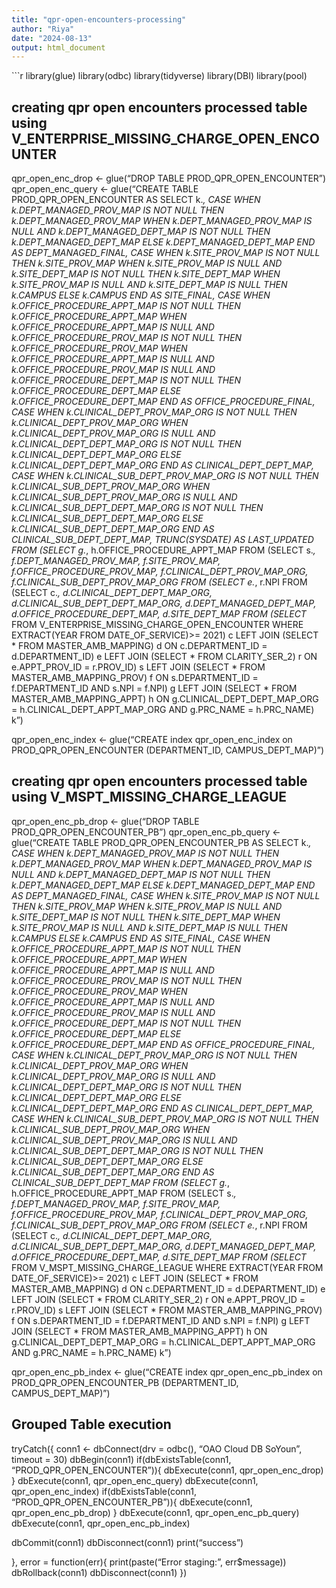 ```yaml
---
title: "qpr-open-encounters-processing"
author: "Riya"
date: "2024-08-13"
output: html_document
---
```


```r

library(glue)
library(odbc)
library(tidyverse)
library(DBI)
library(pool)


## creating qpr open encounters processed table using V_ENTERPRISE_MISSING_CHARGE_OPEN_ENCOUNTER

qpr_open_enc_drop <- glue("DROP TABLE PROD_QPR_OPEN_ENCOUNTER")
qpr_open_enc_query <- glue("CREATE TABLE PROD_QPR_OPEN_ENCOUNTER AS
                             SELECT k.*,
                             CASE WHEN k.DEPT_MANAGED_PROV_MAP IS NOT NULL THEN k.DEPT_MANAGED_PROV_MAP
                                  WHEN k.DEPT_MANAGED_PROV_MAP IS NULL AND k.DEPT_MANAGED_DEPT_MAP IS NOT NULL THEN k.DEPT_MANAGED_DEPT_MAP
                                  ELSE k.DEPT_MANAGED_DEPT_MAP 
                             END AS DEPT_MANAGED_FINAL,
                             CASE WHEN k.SITE_PROV_MAP IS NOT NULL THEN k.SITE_PROV_MAP
                                  WHEN k.SITE_PROV_MAP IS NULL AND k.SITE_DEPT_MAP IS NOT NULL THEN k.SITE_DEPT_MAP
                                  WHEN k.SITE_PROV_MAP IS NULL AND k.SITE_DEPT_MAP IS NULL THEN k.CAMPUS
                                  ELSE k.CAMPUS
                             END AS SITE_FINAL,
                             CASE WHEN k.OFFICE_PROCEDURE_APPT_MAP IS NOT NULL THEN k.OFFICE_PROCEDURE_APPT_MAP
                                  WHEN k.OFFICE_PROCEDURE_APPT_MAP IS NULL AND k.OFFICE_PROCEDURE_PROV_MAP IS NOT NULL THEN k.OFFICE_PROCEDURE_PROV_MAP
                                  WHEN k.OFFICE_PROCEDURE_APPT_MAP IS NULL AND k.OFFICE_PROCEDURE_PROV_MAP IS NULL AND k.OFFICE_PROCEDURE_DEPT_MAP IS NOT NULL 
                                  THEN k.OFFICE_PROCEDURE_DEPT_MAP
                                  ELSE k.OFFICE_PROCEDURE_DEPT_MAP
                             END AS OFFICE_PROCEDURE_FINAL,
                             CASE WHEN k.CLINICAL_DEPT_PROV_MAP_ORG IS NOT NULL THEN k.CLINICAL_DEPT_PROV_MAP_ORG
                                  WHEN k.CLINICAL_DEPT_PROV_MAP_ORG IS NULL AND k.CLINICAL_DEPT_DEPT_MAP_ORG IS NOT NULL THEN k.CLINICAL_DEPT_DEPT_MAP_ORG
                                  ELSE k.CLINICAL_DEPT_DEPT_MAP_ORG
                             END AS CLINICAL_DEPT_DEPT_MAP,
                             CASE WHEN k.CLINICAL_SUB_DEPT_PROV_MAP_ORG IS NOT NULL THEN k.CLINICAL_SUB_DEPT_PROV_MAP_ORG 
                                  WHEN k.CLINICAL_SUB_DEPT_PROV_MAP_ORG IS NULL AND k.CLINICAL_SUB_DEPT_DEPT_MAP_ORG IS NOT NULL THEN k.CLINICAL_SUB_DEPT_DEPT_MAP_ORG
                                  ELSE k.CLINICAL_SUB_DEPT_DEPT_MAP_ORG
                             END AS CLINICAL_SUB_DEPT_DEPT_MAP,
                             TRUNC(SYSDATE) AS LAST_UPDATED
                             FROM
                             (SELECT g.*, h.OFFICE_PROCEDURE_APPT_MAP
                             FROM
                             (SELECT s.*, f.DEPT_MANAGED_PROV_MAP, f.SITE_PROV_MAP, f.OFFICE_PROCEDURE_PROV_MAP, f.CLINICAL_DEPT_PROV_MAP_ORG, f.CLINICAL_SUB_DEPT_PROV_MAP_ORG
                             FROM
                             (SELECT e.*, r.NPI
                             FROM
                             (SELECT c.*, d.CLINICAL_DEPT_DEPT_MAP_ORG,
                             d.CLINICAL_SUB_DEPT_DEPT_MAP_ORG, d.DEPT_MANAGED_DEPT_MAP, d.OFFICE_PROCEDURE_DEPT_MAP,
                             d.SITE_DEPT_MAP
                             FROM
                             (SELECT * FROM V_ENTERPRISE_MISSING_CHARGE_OPEN_ENCOUNTER
                             WHERE EXTRACT(YEAR FROM DATE_OF_SERVICE)>= 2021) c
                             LEFT JOIN
                             (SELECT * FROM MASTER_AMB_MAPPING) d
                             ON c.DEPARTMENT_ID = d.DEPARTMENT_ID) e
                             LEFT JOIN 
                             (SELECT * FROM CLARITY_SER_2) r
                             ON e.APPT_PROV_ID = r.PROV_ID) s
                             LEFT JOIN
                             (SELECT * FROM MASTER_AMB_MAPPING_PROV) f
                             ON s.DEPARTMENT_ID = f.DEPARTMENT_ID AND s.NPI = f.NPI) g
                             LEFT JOIN
                             (SELECT * FROM MASTER_AMB_MAPPING_APPT) h
                             ON g.CLINICAL_DEPT_DEPT_MAP_ORG = h.CLINICAL_DEPT_APPT_MAP_ORG AND g.PRC_NAME = h.PRC_NAME) k
                             ")

qpr_open_enc_index <- glue("CREATE index qpr_open_enc_index on PROD_QPR_OPEN_ENCOUNTER (DEPARTMENT_ID, CAMPUS_DEPT_MAP)")


## creating qpr open encounters processed table using V_MSPT_MISSING_CHARGE_LEAGUE

qpr_open_enc_pb_drop <- glue("DROP TABLE PROD_QPR_OPEN_ENCOUNTER_PB")
qpr_open_enc_pb_query <- glue("CREATE TABLE PROD_QPR_OPEN_ENCOUNTER_PB AS
                             SELECT k.*,
                             CASE WHEN k.DEPT_MANAGED_PROV_MAP IS NOT NULL THEN k.DEPT_MANAGED_PROV_MAP
                                  WHEN k.DEPT_MANAGED_PROV_MAP IS NULL AND k.DEPT_MANAGED_DEPT_MAP IS NOT NULL THEN k.DEPT_MANAGED_DEPT_MAP
                                  ELSE k.DEPT_MANAGED_DEPT_MAP 
                             END AS DEPT_MANAGED_FINAL,
                             CASE WHEN k.SITE_PROV_MAP IS NOT NULL THEN k.SITE_PROV_MAP
                                  WHEN k.SITE_PROV_MAP IS NULL AND k.SITE_DEPT_MAP IS NOT NULL THEN k.SITE_DEPT_MAP
                                  WHEN k.SITE_PROV_MAP IS NULL AND k.SITE_DEPT_MAP IS NULL THEN k.CAMPUS
                                  ELSE k.CAMPUS
                             END AS SITE_FINAL,
                             CASE WHEN k.OFFICE_PROCEDURE_APPT_MAP IS NOT NULL THEN k.OFFICE_PROCEDURE_APPT_MAP
                                  WHEN k.OFFICE_PROCEDURE_APPT_MAP IS NULL AND k.OFFICE_PROCEDURE_PROV_MAP IS NOT NULL THEN k.OFFICE_PROCEDURE_PROV_MAP
                                  WHEN k.OFFICE_PROCEDURE_APPT_MAP IS NULL AND k.OFFICE_PROCEDURE_PROV_MAP IS NULL AND k.OFFICE_PROCEDURE_DEPT_MAP IS NOT NULL 
                                  THEN k.OFFICE_PROCEDURE_DEPT_MAP
                                  ELSE k.OFFICE_PROCEDURE_DEPT_MAP
                             END AS OFFICE_PROCEDURE_FINAL,
                             CASE WHEN k.CLINICAL_DEPT_PROV_MAP_ORG IS NOT NULL THEN k.CLINICAL_DEPT_PROV_MAP_ORG
                                  WHEN k.CLINICAL_DEPT_PROV_MAP_ORG IS NULL AND k.CLINICAL_DEPT_DEPT_MAP_ORG IS NOT NULL THEN k.CLINICAL_DEPT_DEPT_MAP_ORG
                                  ELSE k.CLINICAL_DEPT_DEPT_MAP_ORG
                             END AS CLINICAL_DEPT_DEPT_MAP,
                             CASE WHEN k.CLINICAL_SUB_DEPT_PROV_MAP_ORG IS NOT NULL THEN k.CLINICAL_SUB_DEPT_PROV_MAP_ORG 
                                  WHEN k.CLINICAL_SUB_DEPT_PROV_MAP_ORG IS NULL AND k.CLINICAL_SUB_DEPT_DEPT_MAP_ORG IS NOT NULL THEN k.CLINICAL_SUB_DEPT_DEPT_MAP_ORG
                                  ELSE k.CLINICAL_SUB_DEPT_DEPT_MAP_ORG
                             END AS CLINICAL_SUB_DEPT_DEPT_MAP
                             FROM
                             (SELECT g.*, h.OFFICE_PROCEDURE_APPT_MAP
                             FROM
                             (SELECT s.*, f.DEPT_MANAGED_PROV_MAP, f.SITE_PROV_MAP, f.OFFICE_PROCEDURE_PROV_MAP, f.CLINICAL_DEPT_PROV_MAP_ORG, f.CLINICAL_SUB_DEPT_PROV_MAP_ORG
                             FROM
                             (SELECT e.*, r.NPI
                             FROM
                             (SELECT c.*, d.CLINICAL_DEPT_DEPT_MAP_ORG,
                             d.CLINICAL_SUB_DEPT_DEPT_MAP_ORG, d.DEPT_MANAGED_DEPT_MAP, d.OFFICE_PROCEDURE_DEPT_MAP,
                             d.SITE_DEPT_MAP
                             FROM
                             (SELECT * FROM V_MSPT_MISSING_CHARGE_LEAGUE
                             WHERE EXTRACT(YEAR FROM DATE_OF_SERVICE)>= 2021) c
                             LEFT JOIN
                             (SELECT * FROM MASTER_AMB_MAPPING) d
                             ON c.DEPARTMENT_ID = d.DEPARTMENT_ID) e
                             LEFT JOIN 
                             (SELECT * FROM CLARITY_SER_2) r
                             ON e.APPT_PROV_ID = r.PROV_ID) s
                             LEFT JOIN
                             (SELECT * FROM MASTER_AMB_MAPPING_PROV) f
                             ON s.DEPARTMENT_ID = f.DEPARTMENT_ID AND s.NPI = f.NPI) g
                             LEFT JOIN
                             (SELECT * FROM MASTER_AMB_MAPPING_APPT) h
                             ON g.CLINICAL_DEPT_DEPT_MAP_ORG = h.CLINICAL_DEPT_APPT_MAP_ORG AND g.PRC_NAME = h.PRC_NAME) k
                             ")

qpr_open_enc_pb_index <- glue("CREATE index qpr_open_enc_pb_index on PROD_QPR_OPEN_ENCOUNTER_PB (DEPARTMENT_ID, CAMPUS_DEPT_MAP)")

## Grouped Table execution
tryCatch({
  conn1 <- dbConnect(drv = odbc(), "OAO Cloud DB SoYoun", timeout = 30)
  dbBegin(conn1)
  if(dbExistsTable(conn1, "PROD_QPR_OPEN_ENCOUNTER")){
  dbExecute(conn1, qpr_open_enc_drop) 
  }
  dbExecute(conn1, qpr_open_enc_query) 
  dbExecute(conn1, qpr_open_enc_index)
  if(dbExistsTable(conn1, "PROD_QPR_OPEN_ENCOUNTER_PB")){
  dbExecute(conn1, qpr_open_enc_pb_drop) 
  }
  dbExecute(conn1, qpr_open_enc_pb_query) 
  dbExecute(conn1, qpr_open_enc_pb_index)
  
  dbCommit(conn1)
  dbDisconnect(conn1)
  print("success")
  
},
error = function(err){
  print(paste("Error staging:", err$message))
  dbRollback(conn1)
  dbDisconnect(conn1)
})

